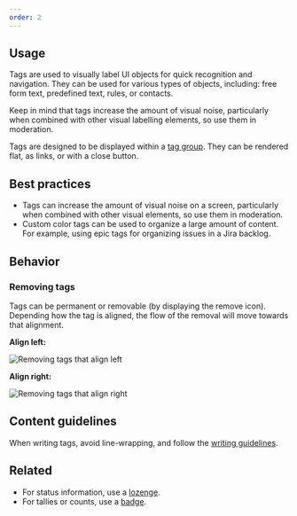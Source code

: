 ```yaml
---
order: 2
---
```


## Usage

Tags are used to visually label UI objects for quick recognition and navigation. They can be used for various types of objects, including: free form text, predefined text, rules, or contacts.

Keep in mind that tags increase the amount of visual noise, particularly when combined with other visual labelling elements, so use them in moderation.

Tags are designed to be displayed within a [tag group](/components/tag-group). They can be rendered flat, as links, or with a close button.

## Best practices

- Tags can increase the amount of visual noise on a screen, particularly when combined with other visual elements, so use them in moderation.
- Custom color tags can be used to organize a large amount of content. For example, using epic tags for organizing issues in a Jira backlog.

## Behavior

### Removing tags

Tags can be permanent or removable (by displaying the remove icon). Depending how the tag is aligned, the flow of the removal will move towards that alignment.

**Align left:**

![Removing tags that align left](images/removing-tags-left-to-right.png)

**Align right:**

![Removing tags that align right](images/removing-tags-right-to-left.png)

## Content guidelines

When writing tags, avoid line-wrapping, and follow the [writing guidelines](/content/writing-style).

## Related

- For status information, use a [lozenge](/components/lozenge).
- For tallies or counts, use a [badge](/components/badge).
